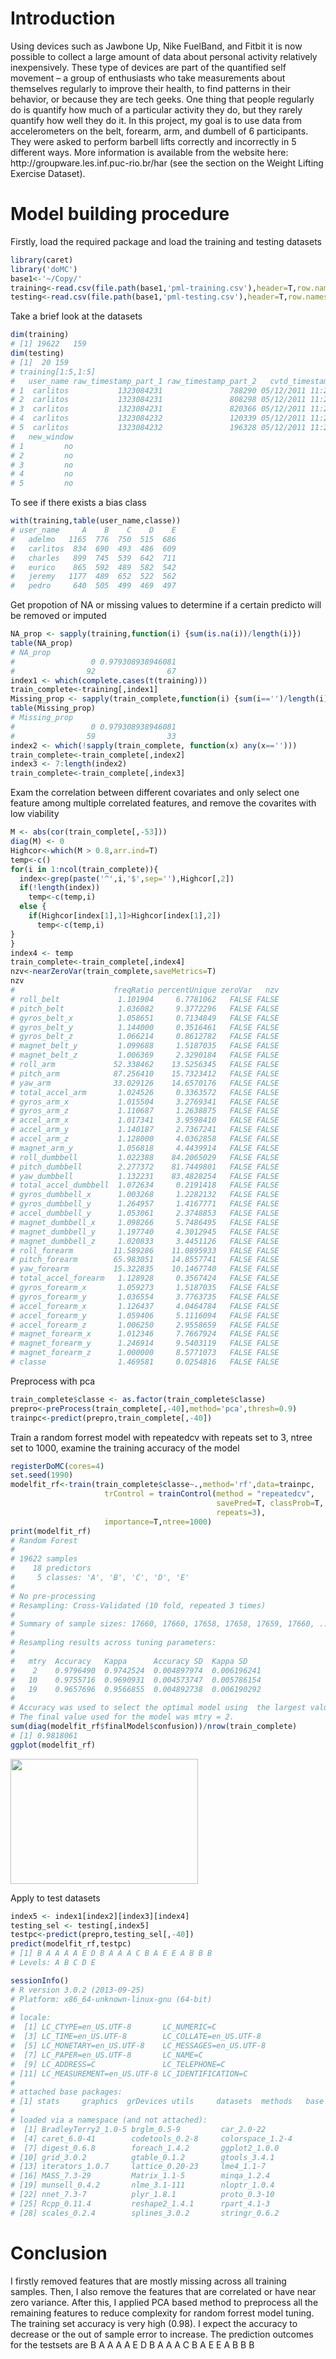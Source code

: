 <!--
%\VignetteEngine{knitr::knitr}
%\VignetteIndexEntry{Project report}
-->
# Introduction 
Using devices such as Jawbone Up, Nike FuelBand, and Fitbit it is now possible to collect a large amount of data about personal activity relatively inexpensively. These type of devices are part of the quantified self movement – a group of enthusiasts who take measurements about themselves regularly to improve their health, to find patterns in their behavior, or because they are tech geeks. One thing that people regularly do is quantify how much of a particular activity they do, but they rarely quantify how well they do it. In this project, my goal is to use data from accelerometers on the belt, forearm, arm, and dumbell of 6 participants. They were asked to perform barbell lifts correctly and incorrectly in 5 different ways. More information is available from the website here: http://groupware.les.inf.puc-rio.br/har (see the section on the Weight Lifting Exercise Dataset). 

# Model building procedure 

Firstly, load the required package and load the training and testing datasets
```r
library(caret)
library('doMC')
base1<-'~/Copy/'
training<-read.csv(file.path(base1,'pml-training.csv'),header=T,row.names=1)
testing<-read.csv(file.path(base1,'pml-testing.csv'),header=T,row.names=1)
```
Take a brief look at the datasets
```r
dim(training)
# [1] 19622   159
dim(testing)
# [1]  20 159
# training[1:5,1:5]
#   user_name raw_timestamp_part_1 raw_timestamp_part_2   cvtd_timestamp
# 1  carlitos           1323084231               788290 05/12/2011 11:23
# 2  carlitos           1323084231               808298 05/12/2011 11:23
# 3  carlitos           1323084231               820366 05/12/2011 11:23
# 4  carlitos           1323084232               120339 05/12/2011 11:23
# 5  carlitos           1323084232               196328 05/12/2011 11:23
#   new_window
# 1         no
# 2         no
# 3         no
# 4         no
# 5         no
```
To see if there exists a bias class
```r
with(training,table(user_name,classe))
# user_name     A    B    C    D    E
#   adelmo   1165  776  750  515  686
#   carlitos  834  690  493  486  609
#   charles   899  745  539  642  711
#   eurico    865  592  489  582  542
#   jeremy   1177  489  652  522  562
#   pedro     640  505  499  469  497
```
Get propotion of NA or missing values to determine if a certain predicto will be removed or imputed
```r
NA_prop <- sapply(training,function(i) {sum(is.na(i))/length(i)})
table(NA_prop)
# NA_prop
#                 0 0.979308938946081 
#                92                67 
index1 <- which(complete.cases(t(training)))
train_complete<-training[,index1]
Missing_prop <- sapply(train_complete,function(i) {sum(i=='')/length(i)})
table(Missing_prop)
# Missing_prop
#                 0 0.979308938946081 
#                59                33 
index2 <- which(!sapply(train_complete, function(x) any(x=='')))
train_complete<-train_complete[,index2]
index3 <- 7:length(index2)
train_complete<-train_complete[,index3]
```
Exam the correlation between different covariates and only select one feature among multiple correlated features, and remove the covarites with low viability 
```r
M <- abs(cor(train_complete[,-53]))
diag(M) <- 0
Highcor<-which(M > 0.8,arr.ind=T)
temp<-c()
for(i in 1:ncol(train_complete)){
  index<-grep(paste('^',i,'$',sep=''),Highcor[,2])
  if(!length(index))
    temp<-c(temp,i)
  else {
    if(Highcor[index[1],1]>Highcor[index[1],2])
      temp<-c(temp,i)
}
}
index4 <- temp 
train_complete<-train_complete[,index4]
nzv<-nearZeroVar(train_complete,saveMetrics=T)
nzv
#                      freqRatio percentUnique zeroVar   nzv
# roll_belt             1.101904     6.7781062   FALSE FALSE
# pitch_belt            1.036082     9.3772296   FALSE FALSE
# gyros_belt_x          1.058651     0.7134849   FALSE FALSE
# gyros_belt_y          1.144000     0.3516461   FALSE FALSE
# gyros_belt_z          1.066214     0.8612782   FALSE FALSE
# magnet_belt_y         1.099688     1.5187035   FALSE FALSE
# magnet_belt_z         1.006369     2.3290184   FALSE FALSE
# roll_arm             52.338462    13.5256345   FALSE FALSE
# pitch_arm            87.256410    15.7323412   FALSE FALSE
# yaw_arm              33.029126    14.6570176   FALSE FALSE
# total_accel_arm       1.024526     0.3363572   FALSE FALSE
# gyros_arm_x           1.015504     3.2769341   FALSE FALSE
# gyros_arm_z           1.110687     1.2638875   FALSE FALSE
# accel_arm_x           1.017341     3.9598410   FALSE FALSE
# accel_arm_y           1.140187     2.7367241   FALSE FALSE
# accel_arm_z           1.128000     4.0362858   FALSE FALSE
# magnet_arm_y          1.056818     4.4439914   FALSE FALSE
# roll_dumbbell         1.022388    84.2065029   FALSE FALSE
# pitch_dumbbell        2.277372    81.7449801   FALSE FALSE
# yaw_dumbbell          1.132231    83.4828254   FALSE FALSE
# total_accel_dumbbell  1.072634     0.2191418   FALSE FALSE
# gyros_dumbbell_x      1.003268     1.2282132   FALSE FALSE
# gyros_dumbbell_y      1.264957     1.4167771   FALSE FALSE
# accel_dumbbell_y      1.053061     2.3748853   FALSE FALSE
# magnet_dumbbell_x     1.098266     5.7486495   FALSE FALSE
# magnet_dumbbell_y     1.197740     4.3012945   FALSE FALSE
# magnet_dumbbell_z     1.020833     3.4451126   FALSE FALSE
# roll_forearm         11.589286    11.0895933   FALSE FALSE
# pitch_forearm        65.983051    14.8557741   FALSE FALSE
# yaw_forearm          15.322835    10.1467740   FALSE FALSE
# total_accel_forearm   1.128928     0.3567424   FALSE FALSE
# gyros_forearm_x       1.059273     1.5187035   FALSE FALSE
# gyros_forearm_y       1.036554     3.7763735   FALSE FALSE
# accel_forearm_x       1.126437     4.0464784   FALSE FALSE
# accel_forearm_y       1.059406     5.1116094   FALSE FALSE
# accel_forearm_z       1.006250     2.9558659   FALSE FALSE
# magnet_forearm_x      1.012346     7.7667924   FALSE FALSE
# magnet_forearm_y      1.246914     9.5403119   FALSE FALSE
# magnet_forearm_z      1.000000     8.5771073   FALSE FALSE
# classe                1.469581     0.0254816   FALSE FALSE
```
Preprocess with pca
```r
train_complete$classe <- as.factor(train_complete$classe)
prepro<-preProcess(train_complete[,-40],method='pca',thresh=0.9)
trainpc<-predict(prepro,train_complete[,-40])
```
Train a random forrest model with repeatedcv with repeats set to 3, ntree set to 1000, examine the training accuracy of the model 
```r
registerDoMC(cores=4)
set.seed(1990)
modelfit_rf<-train(train_complete$classe~.,method='rf',data=trainpc,
                     trControl = trainControl(method = "repeatedcv", 
                                              savePred=T, classProb=T,
                                              repeats=3), 
                     importance=T,ntree=1000)
print(modelfit_rf)
# Random Forest 
# 
# 19622 samples
#    18 predictors
#     5 classes: 'A', 'B', 'C', 'D', 'E' 
# 
# No pre-processing
# Resampling: Cross-Validated (10 fold, repeated 3 times) 
# 
# Summary of sample sizes: 17660, 17660, 17658, 17658, 17659, 17660, ... 
# 
# Resampling results across tuning parameters:
# 
#   mtry  Accuracy   Kappa      Accuracy SD  Kappa SD   
#    2    0.9796490  0.9742524  0.004897974  0.006196241
#   10    0.9755716  0.9690931  0.004573747  0.005786154
#   19    0.9657696  0.9566855  0.004892738  0.006190292
# 
# Accuracy was used to select the optimal model using  the largest value.
# The final value used for the model was mtry = 2.
sum(diag(modelfit_rf$finalModel$confusion))/nrow(train_complete)
# [1] 0.9818061
ggplot(modelfit_rf)
```
<img src="fig/modelfit_rf_tune.png" height="200px" width="300px" />

Apply to test datasets
```r
index5 <- index1[index2][index3][index4]
testing_sel <- testing[,index5]
testpc<-predict(prepro,testing_sel[,-40])
predict(modelfit_rf,testpc)
# [1] B A A A A E D B A A A C B A E E A B B B
# Levels: A B C D E
```
```r
sessionInfo()
# R version 3.0.2 (2013-09-25)
# Platform: x86_64-unknown-linux-gnu (64-bit)
# 
# locale:
#  [1] LC_CTYPE=en_US.UTF-8       LC_NUMERIC=C              
#  [3] LC_TIME=en_US.UTF-8        LC_COLLATE=en_US.UTF-8    
#  [5] LC_MONETARY=en_US.UTF-8    LC_MESSAGES=en_US.UTF-8   
#  [7] LC_PAPER=en_US.UTF-8       LC_NAME=C                 
#  [9] LC_ADDRESS=C               LC_TELEPHONE=C            
# [11] LC_MEASUREMENT=en_US.UTF-8 LC_IDENTIFICATION=C       
# 
# attached base packages:
# [1] stats     graphics  grDevices utils     datasets  methods   base     
# 
# loaded via a namespace (and not attached):
#  [1] BradleyTerry2_1.0-5 brglm_0.5-9         car_2.0-22         
#  [4] caret_6.0-41        codetools_0.2-8     colorspace_1.2-4   
#  [7] digest_0.6.8        foreach_1.4.2       ggplot2_1.0.0      
# [10] grid_3.0.2          gtable_0.1.2        gtools_3.4.1       
# [13] iterators_1.0.7     lattice_0.20-23     lme4_1.1-7         
# [16] MASS_7.3-29         Matrix_1.1-5        minqa_1.2.4        
# [19] munsell_0.4.2       nlme_3.1-111        nloptr_1.0.4       
# [22] nnet_7.3-7          plyr_1.8.1          proto_0.3-10       
# [25] Rcpp_0.11.4         reshape2_1.4.1      rpart_4.1-3        
# [28] scales_0.2.4        splines_3.0.2       stringr_0.6.2     
```
# Conclusion 
I firstly removed features that are mostly missing across all training samples. Then, I also remove the features that are correlated or have near zero variance. After this, I applied PCA based method to preprocess all the remaining features to reduce complexity for random forrest model tuning. The training set accuracy is very high (0.98). I expect the accuracy to decrease or the out of sample error to increase. The prediction outcomes for the testsets are B A A A A E D B A A A C B A E E A B B B